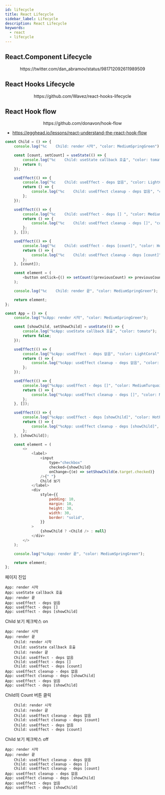 ```yaml
---
id: lifecycle
title: React Lifecycle
sidebar_label: Lifecycle
description: React Lifecycle
keywords:
  - react
  - lifecycle
---
```



## React.Component Lifecycle

<center>
	<Image
		img={require("@site/static/img/lang/javascript/react/react-component-lifecycle.jpg")}
		width={750}
	/>
</center>
<center>https://twitter.com/dan_abramov/status/981712092611989509</center>

## React Hooks Lifecycle

<center>
	<Image
		img={require("@site/static/img/lang/javascript/react/react-hooks-lifecycle.jpg")}
		width={750}
	/>
</center>
<center>https://github.com/Wavez/react-hooks-lifecycle</center>

## React Hook flow

<center>
	<Image img={require("@site/static/img/lang/javascript/react/react-hook-flow.png")} width={750} />
</center>
<center>https://github.com/donavon/hook-flow</center>

- https://egghead.io/lessons/react-understand-the-react-hook-flow

```javascript
const Child = () => {
	console.log("%c    Child: render 시작", "color: MediumSpringGreen");

	const [count, setCount] = useState(() => {
		console.log("%c    Child: useState callback 호출", "color: tomato");
		return 0;
	});

	useEffect(() => {
		console.log("%c    Child: useEffect - deps 없음", "color: LightCoral");
		return () => {
			console.log("%c    Child: useEffect cleanup - deps 없음", "color: LightCoral");
		};
	});

	useEffect(() => {
		console.log("%c    Child: useEffect - deps [] ", "color: MediumTurquoise");
		return () => {
			console.log("%c    Child: useEffect cleanup - deps []", "color: MediumTurquoise");
		};
	}, []);

	useEffect(() => {
		console.log("%c    Child: useEffect - deps [count]", "color: HotPink");
		return () => {
			console.log("%c    Child: useEffect cleanup - deps [count]", "color: HotPink");
		};
	}, [count]);

	const element = (
		<button onClick={() => setCount((previousCount) => previousCount + 1)}>{count}</button>
	);

	console.log("%c    Child: render 끝", "color: MediumSpringGreen");

	return element;
};

const App = () => {
	console.log("%cApp: render 시작", "color: MediumSpringGreen");

	const [showChild, setShowChild] = useState(() => {
		console.log("%cApp: useState callback 호출", "color: tomato");
		return false;
	});

	useEffect(() => {
		console.log("%cApp: useEffect - deps 없음", "color: LightCoral");
		return () => {
			console.log("%cApp: useEffect cleanup - deps 없음", "color: LightCoral");
		};
	});

	useEffect(() => {
		console.log("%cApp: useEffect - deps []", "color: MediumTurquoise");
		return () => {
			console.log("%cApp: useEffect cleanup - deps []", "color: MediumTurquoise");
		};
	}, []);

	useEffect(() => {
		console.log("%cApp: useEffect - deps [showChild]", "color: HotPink");
		return () => {
			console.log("%cApp: useEffect cleanup - deps [showChild]", "color: HotPink");
		};
	}, [showChild]);

	const element = (
		<>
			<label>
				<input
					type="checkbox"
					checked={showChild}
					onChange={(e) => setShowChild(e.target.checked)}
				/>{" "}
				Child 보기
			</label>
			<div
				style={{
					padding: 10,
					margin: 10,
					height: 30,
					width: 30,
					border: "solid",
				}}
			>
				{showChild ? <Child /> : null}
			</div>
		</>
	);

	console.log("%cApp: render 끝", "color: MediumSpringGreen");

	return element;
};
```

페이지 진입

```shell
App: render 시작
App: useState callback 호출
App: render 끝
App: useEffect - deps 없음
App: useEffect - deps []
App: useEffect - deps [showChild]
```

Child 보기 체크박스 on

```shell
App: render 시작
App: render 끝
    Child: render 시작
    Child: useState callback 호출
    Child: render 끝
    Child: useEffect - deps 없음
    Child: useEffect - deps []
    Child: useEffect - deps [count]
App: useEffect cleanup - deps 없음
App: useEffect cleanup - deps [showChild]
App: useEffect - deps 없음
App: useEffect - deps [showChild]
```

Child의 Count 버튼 클릭

```shell
    Child: render 시작
    Child: render 끝
    Child: useEffect cleanup - deps 없음
    Child: useEffect cleanup - deps [count]
    Child: useEffect - deps 없음
    Child: useEffect - deps [count]
```

Child 보기 체크박스 off

```shell
App: render 시작
App: render 끝
    Child: useEffect cleanup - deps 없음
    Child: useEffect cleanup - deps []
    Child: useEffect cleanup - deps [count]
App: useEffect cleanup - deps 없음
App: useEffect cleanup - deps [showChild]
App: useEffect - deps 없음
App: useEffect - deps [showChild]
```

